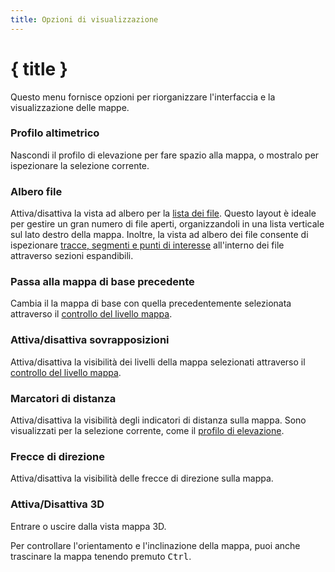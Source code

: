 ```yaml
---
title: Opzioni di visualizzazione
---
```


<script lang="ts">
</script>

# { title }

Questo menu fornisce opzioni per riorganizzare l'interfaccia e la visualizzazione delle mappe.

### <ChartArea size="16" class="inline-block" style="margin-bottom: 2px" /> Profilo altimetrico

Nascondi il profilo di elevazione per fare spazio alla mappa, o mostralo per ispezionare la selezione corrente.

### <ListTree size="16" class="inline-block" style="margin-bottom: 2px" /> Albero file

Attiva/disattiva la vista ad albero per la [lista dei file](../files-and-stats).
Questo layout è ideale per gestire un gran numero di file aperti, organizzandoli in una lista verticale sul lato destro della mappa.
Inoltre, la vista ad albero dei file consente di ispezionare [tracce, segmenti e punti di interesse](../gpx) all'interno dei file attraverso sezioni espandibili.

### <Map size="16" class="inline-block" style="margin-bottom: 2px" /> Passa alla mappa di base precedente

Cambia il la mappa di base con quella precedentemente selezionata attraverso il [controllo del livello mappa](../map-controls).

### <Layers2 size="16" class="inline-block" style="margin-bottom: 2px" /> Attiva/disattiva sovrapposizioni

Attiva/disattiva la visibilità dei livelli della mappa selezionati attraverso il [controllo del livello mappa](../map-controls).

### <Coins size="16" class="inline-block" style="margin-bottom: 2px" /> Marcatori di distanza

Attiva/disattiva la visibilità degli indicatori di distanza sulla mappa.
Sono visualizzati per la selezione corrente, come il [profilo di elevazione](../files-and-stats).

### <Milestone size="16" class="inline-block" style="margin-bottom: 2px" /> Frecce di direzione

Attiva/disattiva la visibilità delle frecce di direzione sulla mappa.

### <Box size="16" class="inline-block" style="margin-bottom: 2px" /> Attiva/Disattiva 3D

Entrare o uscire dalla vista mappa 3D.

<DocsNote>

Per controllare l'orientamento e l'inclinazione della mappa, puoi anche trascinare la mappa tenendo premuto <kbd>Ctrl</kbd>.

</DocsNote>
